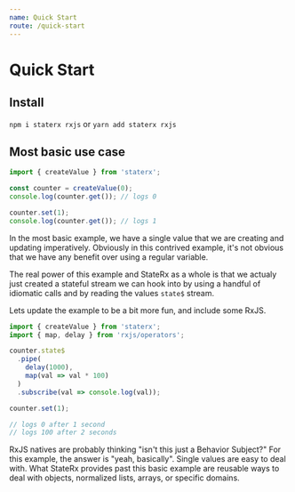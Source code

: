 ```yaml
---
name: Quick Start
route: /quick-start
---
```



# Quick Start

## Install

`npm i staterx rxjs`
or
`yarn add staterx rxjs`

## Most basic use case

```js
import { createValue } from 'staterx';

const counter = createValue(0);
console.log(counter.get()); // logs 0

counter.set(1);
console.log(counter.get()); // logs 1
```

In the most basic example, we have a single value that we are creating and updating imperatively. Obviously in this contrived example, it's not obvious that we have any benefit over using a regular variable.

The real power of this example and StateRx as a whole is that we actualy just created a stateful stream we can hook into by using a handful of idiomatic calls and by reading the values `state$` stream.

Lets update the example to be a bit more fun, and include some RxJS.

```js
import { createValue } from 'staterx';
import { map, delay } from 'rxjs/operators';

counter.state$
  .pipe(
    delay(1000),
    map(val => val * 100)
  )
  .subscribe(val => console.log(val));

counter.set(1);

// logs 0 after 1 second
// logs 100 after 2 seconds
```

RxJS natives are probably thinking "isn't this just a Behavior Subject?" For this example, the answer is "yeah, basically". Single values are easy to deal with. What StateRx provides past this basic example are reusable ways to deal with objects, normalized lists, arrays, or specific domains.
